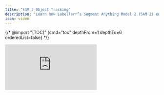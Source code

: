 ```yaml
---
title: "SAM 2 Object Tracking"
description: "Learn how Labellerr’s Segment Anything Model 2 (SAM 2) enables 10x faster video object tracking for annotating moving objects across frames with minimal manual effort."
icon: video
---
```


{/* @import "[TOC]" {cmd="toc" depthFrom=1 depthTo=6 orderedList=false} */}

<iframe 
  className="w-full aspect-video rounded-xl" 
  src="https://www.youtube.com/embed/gOeu5hjzuew" 
  title="Speed Up AI Training with SAM 2 for Quick Video Annotation | Sports, Robotics &amp; Security" 
  frameBorder="0" 
  allowFullScreen
/>

{/* @import "[TOC]" {cmd="toc" depthFrom=1 depthTo=6 orderedList=false} */}

# Labellerr: Segment Anything Model 2 (SAM 2) Video Object Tracking Documentation

## Introduction

Labellerr's SAM 2 enables **10x faster video object tracking**, making it ideal for annotating moving objects—such as players and balls in sports videos—across frames with minimal manual effort. This AI-powered tool streamlines the process, saving significant time and ensuring high-accuracy results in fields like sports analytics, robotics, retail, and agriculture.

## Key Features

{/* @import "[TOC]" {cmd="toc" depthFrom=1 depthTo=6 orderedList=false} */}

- **AI-driven, frame-by-frame object tracking**
- Compatible with various label types (player, ball, etc.)
- Combines manual annotation, point prompts, and automated tracking
- Handles occlusions and out-of-frame moments efficiently.

## Step-by-Step Guide: Using SAM 2 for Video Object Tracking

### 1. Preparing the Video and Labels

- **Upload your video** to the Labellerr platform.
- Go to the _label_ tab and play the video briefly to familiarize yourself with content.
- **Create labels** for each object you want to track (e.g., 'player', 'ball').

### 2. Annotating Key Frames with SAM 2

#### a. Select Object and Annotation Tool

- Select the relevant label (e.g., 'ball').
- Click the **Magic Brush** and choose _Segment Anything Model 2 (SAM 2)_ from the dropdown menu.

#### b. Add Point Prompts

- Click the _interact_ icon to begin.
- Place point prompts on the object you want to track, helping the model identify/segment it clearly.
- When the object is properly segmented, confirm by clicking the tick icon.

#### c. Track Object Across Video

- Right-click and choose **SAM 2 track**.
- SAM 2 automatically tracks and segments the object across the full video timeline (e.g., tracks the ball as it moves).
- **Repeat for additional objects** (e.g., select 'player' and follow the same procedure).

### 3. Reviewing and Adjusting Tracks

#### a. Timeline Visualization

- Tracked objects are shown on a colored timeline (red dots mark presence/absence/segmentation).
- Gaps in the timeline indicate occlusion or the object moving out of frame.

#### b. Handling Occlusions & Errors

- If the model misses a frame (e.g., predicts the object as out of view, but it is visible, or vice versa), right-click and select:
  - **Mark Out of View** (if object is absent)
  - **Mark in View** (if object is present)

#### c. Seamless Results

- Play the labeled video to preview how objects are accurately tracked throughout.

### 4. Customizing Annotations (Optional)

- Use bounding boxes for simple shapes (e.g., players).
- Use polygons for more precise objects (e.g., balls), with support for single-dot/polygon labeling.
- Add attributes (e.g., player activity, jersey color) and video-wide classifications for detailed datasets.

### 5. Ability to Fire Multiple Jobs

Labellerr now supports firing **multiple annotation jobs simultaneously**, making large-scale video annotation faster and more efficient.

#### How It Works

- **Prepare your videos and labels:**  
  Upload your videos and create labels for the objects you want to track.  
- **Select objects to annotate:**  
  Click on the objects you want to process in the video.  
- **Open SAM 2:**  
  Click the **SAM 2 button** in the object’s header.  
- **Choose the object for the job:**  
  Pick the object you want to track in this particular job.  
- **Run the job:**  
  Click the Run button. SAM 2 will now automatically track and segment the object across all frames.

<iframe 
  className="w-full aspect-video rounded-xl" 
  src="https://www.youtube.com/embed/81O5BBMxi20?si=lotP3gKqI8gnWP9J" 
  title="YouTube video player" 
  frameBorder="0" 
  allowFullScreen
/>

### 6. Ability to Run on a Single Timeline

Labellerr now allows you to **run SAM 2 jobs on a single video timeline**, so you can track objects together in one continuous workflow.

#### How It Works

- **Prepare your video and labels:**  
  Upload your video and create labels for all the objects you want to track on that timeline.  
- **Select objects to annotate:**  
  Click on each object in the video that you want to include in this single timeline job.  
- **Open SAM 2**  
  - Right-click on the timeline where you annotated the objects.  
  - Click **SAM 2 Tracking** and select **Run SAM 2**.  
  SAM 2 will now track all selected objects continuously on the same video timeline.  
- **Monitor Progress**  
  - The tracking results are displayed on the **Timeline** section.  
  - Colored dots indicate whether objects are **present**, **absent**, or if there are **segmentation errors**.

---

## Benefits

- **Dramatically faster:** Reduces hours of manual tracking to just a few clicks.
- **High accuracy:** AI leverages previous frame information, minimizing drift and error.
- **Flexible:** Suitable for any moving object in a video—sports, robotics, animals, retail, and more.
- **Easy error correction:** Quick manual fixes with just a right-click if the prediction is off.
